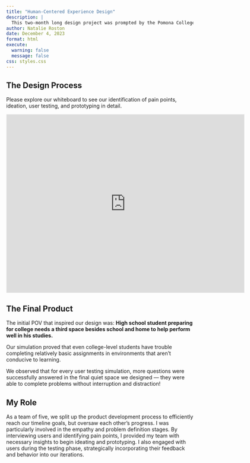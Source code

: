 ```yaml
---
title: "Human-Centered Experience Design"
description: |
  This two-month long design project was prompted by the Pomona College Community Center's opening in Downtown Pomona. In teams, we were tasked with designing an experiential product that would meaningfully contribute to the neighborhood while bridging a healthy relationship between the two very different communities of Pomona College and Pomona City.
author: Natalie Roston
date: December 4, 2023
format: html
execute:
  warning: false
  message: false
css: styles.css
---
```


## The Design Process
Please explore our whiteboard to see our identification of pain points, ideation, user testing, and prototyping in detail.

<iframe src='https://app.mural.co/embed/ea8a80a4-ac18-4e18-87b2-c939ffc8ebf5' width='100%' height='480px' style='min-width: 640px; min-height: 480px; background-color: #f4f4f4; border: 1px solid #efefef' sandbox='allow-same-origin allow-scripts allow-modals allow-popups allow-popups-to-escape-sandbox'></iframe>


## The Final Product

The initial POV that inspired our design was: **High school student preparing for college needs a third space besides school and home to help perform well in his studies.**

Our simulation proved that even college-level students have trouble completing relatively basic assignments in environments that aren't conducive to learning.

We observed that for every user testing simulation, more questions were successfully answered in the final quiet space we designed — they were able to complete problems without interruption and distraction!

## My Role

As a team of five, we split up the product development process to efficiently reach our timeline goals, but oversaw each other's progress. I was particularly involved in the empathy and problem definition stages. By interviewing users and identifying pain points, I provided my team with necessary insights to begin ideating and prototyping. I also engaged with users during the testing phase, strategically incorporating their feedback and behavior into our iterations.

